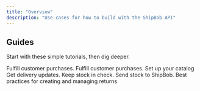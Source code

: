 ```yaml
---
title: "Overview"
description: "Use cases for how to build with the ShipBob API"
---
```


## Guides

Start with these simple tutorials, then dig deeper.

<Card title="Create Orders" icon="bolt">
  Fulfill customer purchases.
</Card>

<CardGroup>
  <Card title="Create Orders" icon="paintbrush" href="/guides/orders">
    Fulfill customer purchases.
  </Card>

  <Card title="Manage Products" icon="chart-mixed" href="/guides/products">
    Set up your catalog
  </Card>

  <Card title="Track Shipments" icon="browser" href="/guides/tracking">
    Get delivery updates.
  </Card>

  <Card title="Sync Inventory" icon="browser" href="/guides/inventory">
    Keep stock in check.
  </Card>

  <Card title="Receive Inventory" icon="browser" href="/guides/inbound">
    Send stock to ShipBob.
  </Card>

  <Card title="Returns" icon="sparkles" href="/returns">
    Best practices for creating and managing returns
  </Card>
</CardGroup>